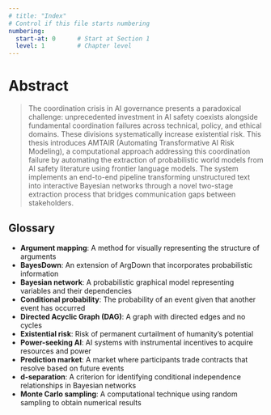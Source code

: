 ```yaml
---
# title: "Index"
# Control if this file starts numbering
numbering:
  start-at: 0      # Start at Section 1
  level: 1         # Chapter level
---
```


<!-- # Preface {.unnumbered} -->

<!-- [ ] Add personal motivation and journey to AI governance research --> 
<!-- [ ] Include acknowledgments of MTAIR team and advisors --> 
<!-- [ ] Add guide for different reader types (technical, policy, general) -->

<!-- [ ] Verify American spelling throughout document using US English spell checker --> 
<!-- [ ] Create style guide document listing preferred American English spellings for technical terms -->


# Abstract {#sec-abstract}


<!-- A concise overview highlighting the project's integration of frontier AI, Bayesian networks, and prediction markets to create a scalable framework for evaluating AI governance policies.
Emphasize both technical contributions and policy relevance.
-->


> The coordination crisis in AI governance presents a paradoxical challenge: unprecedented investment in AI safety coexists alongside fundamental coordination failures across technical, policy, and ethical domains. These divisions systematically increase existential risk. This thesis introduces AMTAIR (Automating Transformative AI Risk Modeling), a computational approach addressing this coordination failure by automating the extraction of probabilistic world models from AI safety literature using frontier language models. The system implements an end-to-end pipeline transforming unstructured text into interactive Bayesian networks through a novel two-stage extraction process that bridges communication gaps between stakeholders.

<!-- [ ] Write comprehensive abstract capturing coordination crisis, technical contribution, and policy implications -->


<!-- [ ] Add key quantitative results and validation findings to Abstract-->

<!-- # Prefatory Apparatus: Frontmatter {.unnumbered} -->

<!-- ## Illustrations and Terminology --- Quick References {.unnumbered} -->

<!-- ## **Acknowledgments**

-   Academic supervisor (Prof. Timo Speith) and institution (University of Bayreuth)\
-   Research collaborators, especially those connected to the original MTAIR project\
-   Technical advisors who provided feedback on implementation aspects\
-   Personal supporters who enabled the research through encouragement and feedback
 -->

<!-- [ ] Ensure List of Tables is up-to-date -->

<!-- ## List of Graphics & Figures {.unnumbered} -->

<!-- [ ] Replace Placeholder List of Graphics & Figures with native Quarto LoF -->

<!-- [ ] Populate List of Graphics & Figures with the actual figures from thesis -->



<!-- ## List of Abbreviations {.unnumbered} -->

<!-- [ ] Replace Placeholder List of Abbreviations with native Quarto Glossary -->


<!-- [-] COMPLETED: Comprehensive abbreviation list -->
<!-- 
- AGI - Artificial General Intelligence
- AMTAIR - Automating Modeling of Transformative AI Risks
- API - Application Programming Interface
- APS - Advanced, Planning, Strategic 
- BN - Bayesian Network
- CPT - Conditional Probability Table
- DAG - Directed Acyclic Graph
- LLM - Large Language Model
- MTAIR - Modeling Transformative AI Risks
- TAI - Transformative Artificial Intelligence
-->

## Glossary {.unnumbered .unlisted}

<!-- [ ] Replace Placeholder Glossary with native Quarto Glossary -->

<!-- [ ] Populate Glossary with ALL terms from thesis -->

-   **Argument mapping**: A method for visually representing the structure of arguments\
-   **BayesDown**: An extension of ArgDown that incorporates probabilistic information\
-   **Bayesian network**: A probabilistic graphical model representing variables and their dependencies\
-   **Conditional probability**: The probability of an event given that another event has occurred\
-   **Directed Acyclic Graph (DAG)**: A graph with directed edges and no cycles\
-   **Existential risk**: Risk of permanent curtailment of humanity's potential\
-   **Power-seeking AI**: AI systems with instrumental incentives to acquire resources and power\
-   **Prediction market**: A market where participants trade contracts that resolve based on future events\
-   **d-separation**: A criterion for identifying conditional independence relationships in Bayesian networks\
-   **Monte Carlo sampling**: A computational technique using random sampling to obtain numerical results




